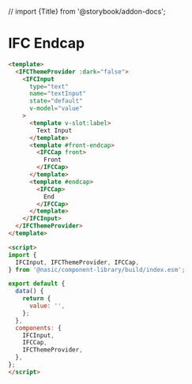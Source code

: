 // import {Title} from '@storybook/addon-docs';

<Meta title="Presentational Components/Form Components/Endcap/Usage" />

# IFC Endcap


```html
<template>
  <IFCThemeProvider :dark="false">
    <IFCInput
      type="text"
      name="textInput"
      state="default"
      v-model="value"
    >
      <template v-slot:label>
        Text Input
      </template>
      <template #front-endcap>
        <IFCCap front>
          Front
        </IFCCap>
      </template>
      <template #endcap>
        <IFCCap>
          End
        </IFCCap>
      </template>
    </IFCInput>
  </IFCThemeProvider>
</template>

<script>
import {
  IFCInput, IFCThemeProvider, IFCCap,
} from '@nasic/component-library/build/index.esm';

export default {
  data() {
    return {
      value: '',
    };
  },
  components: {
    IFCInput,
    IFCCap,
    IFCThemeProvider,
  },
};
</script>

```